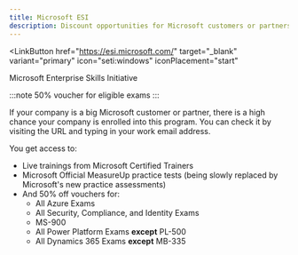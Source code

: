 ```yaml
---
title: Microsoft ESI
description: Discount opportunities for Microsoft customers or partners
---
```


<LinkButton
  href="https://esi.microsoft.com/" target="_blank"
  variant="primary"
  icon="seti:windows"
  iconPlacement="start"
>
  Microsoft Enterprise Skills Initiative
</LinkButton>

:::note
50% voucher for eligible exams
:::

If your company is a big Microsoft customer or partner, there is a high chance your company is enrolled into this program. You can check it by visiting the URL and typing in your work email address. 

You get access to:
- Live trainings from Microsoft Certified Trainers
- Microsoft Official MeasureUp practice tests (being slowly replaced by Microsoft's new practice assessments)
- And 50% off vouchers for:
  - All Azure Exams
  - All Security, Compliance, and Identity Exams
  - MS-900
  - All Power Platform Exams **except** PL-500
  - All Dynamics 365 Exams **except** MB-335
